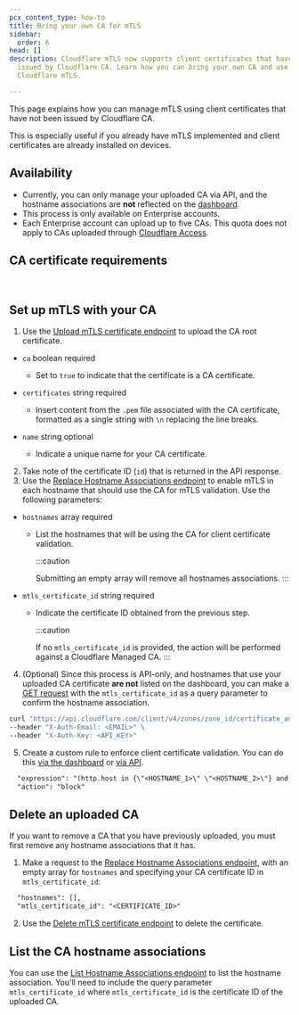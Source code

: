 ```yaml
---
pcx_content_type: how-to
title: Bring your own CA for mTLS
sidebar:
  order: 6
head: []
description: Cloudflare mTLS now supports client certificates that have not been
  issued by Cloudflare CA. Learn how you can bring your own CA and use it with
  Cloudflare mTLS.

---
```



This page explains how you can manage mTLS using client certificates that have not been issued by Cloudflare CA.

This is especially useful if you already have mTLS implemented and client certificates are already installed on devices.

## Availability

* Currently, you can only manage your uploaded CA via API, and the hostname associations are **not** reflected on the [dashboard](https://dash.cloudflare.com/?to=/:account/:zone/ssl-tls/client-certificates/).
* This process is only available on Enterprise accounts.
* Each Enterprise account can upload up to five CAs. This quota does not apply to CAs uploaded through [Cloudflare Access](/cloudflare-one/identity/devices/access-integrations/mutual-tls-authentication/).

## CA certificate requirements

<Render file="byo-ca-mtls-cert-requirements" /><br />

## Set up mTLS with your CA

1. Use the [Upload mTLS certificate endpoint](/api/operations/m-tls-certificate-management-upload-m-tls-certificate) to upload the CA root certificate.



* `ca` boolean required

  * Set to `true` to indicate that the certificate is a CA certificate.

* `certificates` string required

  * Insert content from the `.pem` file associated with the CA certificate, formatted as a single string with `\n` replacing the line breaks.

* `name` string optional
  * Indicate a unique name for your CA certificate.



2. Take note of the certificate ID (`id`) that is returned in the API response.
3. Use the [Replace Hostname Associations endpoint](/api/operations/client-certificate-for-a-zone-put-hostname-associations) to enable mTLS in each hostname that should use the CA for mTLS validation. Use the following parameters:



* `hostnames` array required

  * List the hostnames that will be using the CA for client certificate validation.

    :::caution

    Submitting an empty array will remove all hostnames associations.
    :::

* `mtls_certificate_id` string required

  * Indicate the certificate ID obtained from the previous step.

    :::caution

    If no `mtls_certificate_id` is provided, the action will be performed against a Cloudflare Managed CA.
    :::



4. (Optional) Since this process is API-only, and hostnames that use your uploaded CA certificate **are not** listed on the dashboard, you can make a [GET request](/api/operations/client-certificate-for-a-zone-list-hostname-associations) with the `mtls_certificate_id` as a query parameter to confirm the hostname association.

```bash
curl "https://api.cloudflare.com/client/v4/zones/zone_id/certificate_authorities/hostname_associations?mtls_certificate_id={id_from_step_2}"  \
--header "X-Auth-Email: <EMAIL>" \
--header "X-Auth-Key: <API_KEY>"
```

5. Create a custom rule to enforce client certificate validation.
   You can do this [via the dashboard](/api-shield/security/mtls/configure/) or [via API](/waf/custom-rules/create-api/).

```txt
  "expression": "(http.host in {\"<HOSTNAME_1>\" \"<HOSTNAME_2>\"} and not cf.tls_client_auth.cert_verified)",
  "action": "block"
```

## Delete an uploaded CA

If you want to remove a CA that you have previously uploaded, you must first remove any hostname associations that it has.

1. Make a request to the [Replace Hostname Associations endpoint](/api/operations/client-certificate-for-a-zone-put-hostname-associations), with an empty array for `hostnames` and specifying your CA certificate ID in `mtls_certificate_id`:

```txt
  "hostnames": [],
  "mtls_certificate_id": "<CERTIFICATE_ID>"
```

2. Use the [Delete mTLS certificate endpoint](/api/operations/m-tls-certificate-management-delete-m-tls-certificate) to delete the certificate.

## List the CA hostname associations

You can use the [List Hostname Associations endpoint](/api/operations/client-certificate-for-a-zone-list-hostname-associations) to list the hostname association.
You'll need to include the query parameter `mtls_certificate_id` where `mtls_certificate_id` is the certificate ID of the uploaded CA.

